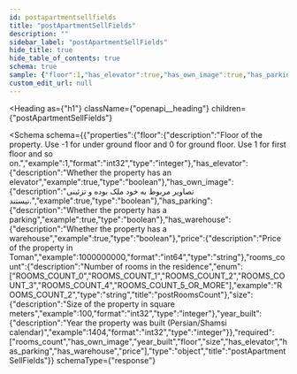```yaml
---
id: postapartmentsellfields
title: "postApartmentSellFields"
description: ""
sidebar_label: "postApartmentSellFields"
hide_title: true
hide_table_of_contents: true
schema: true
sample: {"floor":1,"has_elevator":true,"has_own_image":true,"has_parking":true,"has_warehouse":true,"price":1000000000,"rooms_count":"ROOMS_COUNT_2","size":100,"year_built":1404}
custom_edit_url: null
---
```



<Heading
  as={"h1"}
  className={"openapi__heading"}
  children={"postApartmentSellFields"}
>
</Heading>





<Schema
  schema={{"properties":{"floor":{"description":"Floor of the property. Use -1 for under ground floor and 0 for ground floor. Use 1 for first floor and so on.","example":1,"format":"int32","type":"integer"},"has_elevator":{"description":"Whether the property has an elevator","example":true,"type":"boolean"},"has_own_image":{"description":"تصاویر مربوط به خود ملک بوده و تزئینی نیستند.","example":true,"type":"boolean"},"has_parking":{"description":"Whether the property has a parking","example":true,"type":"boolean"},"has_warehouse":{"description":"Whether the property has a warehouse","example":true,"type":"boolean"},"price":{"description":"Price of the property in Toman","example":1000000000,"format":"int64","type":"string"},"rooms_count":{"description":"Number of rooms in the residence","enum":["ROOMS_COUNT_0","ROOMS_COUNT_1","ROOMS_COUNT_2","ROOMS_COUNT_3","ROOMS_COUNT_4","ROOMS_COUNT_5_OR_MORE"],"example":"ROOMS_COUNT_2","type":"string","title":"postRoomsCount"},"size":{"description":"Size of the property in square meters","example":100,"format":"int32","type":"integer"},"year_built":{"description":"Year the property was built (Persian/Shamsi calendar)","example":1404,"format":"int32","type":"integer"}},"required":["rooms_count","has_own_image","year_built","floor","size","has_elevator","has_parking","has_warehouse","price"],"type":"object","title":"postApartmentSellFields"}}
  schemaType={"response"}
>
  
</Schema>
            